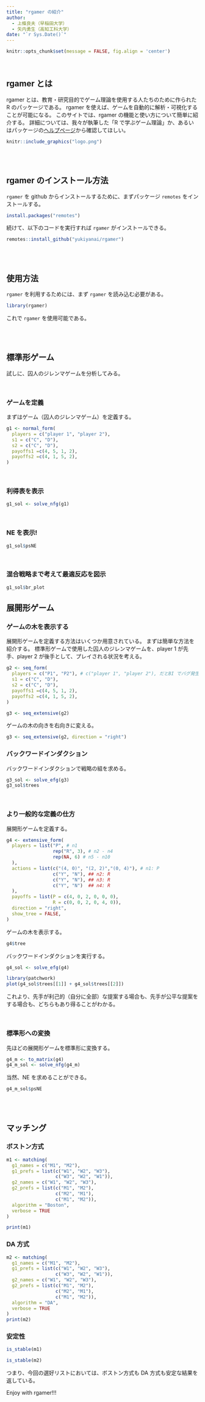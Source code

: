 ```yaml
---
title: "rgamer の紹介"
author:
  - 上條良夫（早稲田大学）
  - 矢内勇生（高知工科大学）
date: "`r Sys.Date()`"
---
```


```r
knitr::opts_chunk$set(message = FALSE, fig.align = 'center')
```


<br>

## rgamer とは

rgamer とは、教育・研究目的でゲーム理論を使用する人たちのために作られた R のパッケージである。
rgamer を使えば、ゲームを自動的に解析・可視化することが可能になる。
このサイトでは、rgamer の機能と使い方について簡単に紹介する。
詳細については、我々が執筆した「R で学ぶゲーム理論」か、あるいはパッケージの<a href="https://github.com/yukiyanai/rgamer">ヘルプページ</a>から確認してほしい。


```r
knitr::include_graphics("logo.png")
```



<br>
<br>


## rgamer のインストール方法

`rgamer` を github からインストールするために、まずパッケージ `remotes` をインストールする。

```r
install.packages("remotes")
```

続けて、以下のコードを実行すれば `rgamer` がインストールできる。

```r
remotes::install_github("yukiyanai/rgamer")
```

<br>
<br>


## 使用方法

`rgamer` を利用するためには、まず `rgamer` を読み込む必要がある。

```r
library(rgamer)
```

これで `rgamer` を使用可能である。

<br>
<br>


## 標準形ゲーム

試しに、囚人のジレンマゲームを分析してみる。

<br>

### ゲームを定義

まずはゲーム（囚人のジレンマゲーム）を定義する。

```r
g1 <- normal_form(
  players = c("player 1", "player 2"), 
  s1 = c("C", "D"), 
  s2 = c("C", "D"),   
  payoffs1 =c(4, 5, 1, 2),
  payoffs2 =c(4, 1, 5, 2),
)
```

<br>


### 利得表を表示

```r
g1_sol <- solve_nfg(g1)
```

<br>

### NE を表示!

```r
g1_sol$psNE
```

<br>

### 混合戦略まで考えて最適反応を図示

```r
g1_sol$br_plot
```


## 展開形ゲーム

### ゲームの木を表示する

展開形ゲームを定義する方法はいくつか用意されている。
まずは簡単な方法を紹介する。
標準形ゲームで使用した囚人のジレンマゲームを、player 1 が先手、player 2 が後手として、プレイされる状況を考える。

```r
g2 <- seq_form(
  players = c("P1", "P2"), # c("player 1", "player 2"), だとBI でバグ発生 
  s1 = c("C", "D"), 
  s2 = c("C", "D"),   
  payoffs1 =c(4, 5, 1, 2),
  payoffs2 =c(4, 1, 5, 2),
)

g3 <- seq_extensive(g2)
```

ゲームの木の向きを右向きに変える。

```r
g3 <- seq_extensive(g2, direction = "right")
```


### バックワードインダクション

バックワードインダクションで戦略の組を求める。

```r
g3_sol <- solve_efg(g3)
g3_sol$trees
```

<br>

### より一般的な定義の仕方

展開形ゲームを定義する。

```r
g4 <- extensive_form(
  players = list("P", # n1
                 rep("R", 3), # n2 - n4
                 rep(NA, 6) # n5 - n10
  ),
  actions = list(c("(4, 0)", "(2, 2)","(0, 4)"), # n1: P
                 c("Y", "N"), ## n2: R
                 c("Y", "N"), ## n3: R
                 c("Y", "N")  ## n4: R
  ),
  payoffs = list(P = c(4, 0, 2, 0, 0, 0),
                 R = c(0, 0, 2, 0, 4, 0)),
  direction = "right",
  show_tree = FALSE,
)
```


ゲームの木を表示する。

```r
g4$tree
```


バックワードインダクションを実行する。

```r
g4_sol <- solve_efg(g4)

library(patchwork)
plot(g4_sol$trees[[1]] + g4_sol$trees[[2]])
```

これより、先手が利己的（自分に全部）な提案する場合も、先手が公平な提案をする場合も、どちらもあり得ることがわかる。

<br>

### 標準形への変換

先ほどの展開形ゲームを標準形に変換する。

```r
g4_m <- to_matrix(g4)
g4_m_sol <- solve_nfg(g4_m) 
```

当然、NE を求めることができる。

```r
g4_m_sol$psNE
```


<br>
<br>

## マッチング

### ボストン方式

```r
m1 <- matching(
  g1_names = c("M1", "M2"),
  g1_prefs = list(c("W1", "W2", "W3"), 
                  c("W3", "W2", "W1")),
  g2_names = c("W1", "W2", "W3"),
  g2_prefs = list(c("M1", "M2"), 
                  c("M2", "M1"), 
                  c("M1", "M2")),
  algorithm = "Boston",
  verbose = TRUE
)

print(m1)
```


### DA 方式

```r

m2 <- matching(
  g1_names = c("M1", "M2"),
  g1_prefs = list(c("W1", "W2", "W3"), 
                  c("W3", "W2", "W1")),
  g2_names = c("W1", "W2", "W3"),
  g2_prefs = list(c("M1", "M2"), 
                  c("M2", "M1"), 
                  c("M1", "M2")),
  algorithm = "DA",
  verbose = TRUE
)
print(m2)

```


### 安定性

```r
is_stable(m1)

is_stable(m2)

```

つまり、今回の選好リストにおいては、ボストン方式も DA 方式も安定な結果を返している。



Enjoy with rgamer!!!

<br>
<br>
